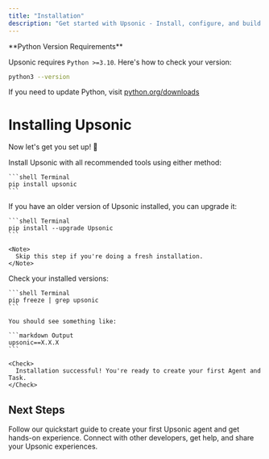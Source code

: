 ```yaml
---
title: "Installation"
description: "Get started with Upsonic - Install, configure, and build your first AI Agent"
---
```


<Note>
  **Python Version Requirements**

  Upsonic requires `Python >=3.10`. Here's how to check your version:

  ```bash
  python3 --version
  ```

  If you need to update Python, visit [python.org/downloads](https://python.org/downloads)
</Note>

# Installing Upsonic

Now let's get you set up! 🚀

<Steps>
  <Step title="Install Upsonic">
    Install Upsonic with all recommended tools using either method:

    ```shell Terminal
    pip install upsonic
    ```
  </Step>
  <Step title="Upgrade Upsonic (Existing Installations Only)">
    If you have an older version of Upsonic installed, you can upgrade it:

    ```shell Terminal
    pip install --upgrade Upsonic
    ```

    <Note>
      Skip this step if you're doing a fresh installation.
    </Note>
  </Step>
  <Step title="Verify Installation">
    Check your installed versions:

    ```shell Terminal
    pip freeze | grep upsonic
    ```

    You should see something like:

    ```markdown Output
    upsonic==X.X.X
    ```

    <Check>
      Installation successful! You're ready to create your first Agent and Task.
    </Check>
  </Step>
</Steps>

## Next Steps

<CardGroup cols="2">
  <Card title="Build Your First Agent" icon="code" href="/quickstart">
    Follow our quickstart guide to create your first Upsonic agent and get hands-on experience.
  </Card>
  <Card title="Join the Community" icon="comments" href="https://discord.gg/dNKGm4dfnR">
    Connect with other developers, get help, and share your Upsonic experiences.
  </Card>
</CardGroup>